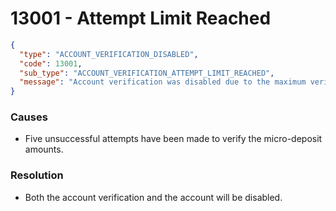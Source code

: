 # 13001 - Attempt Limit Reached

```json
{
  "type": "ACCOUNT_VERIFICATION_DISABLED",
  "code": 13001,
  "sub_type": "ACCOUNT_VERIFICATION_ATTEMPT_LIMIT_REACHED",
  "message": "Account verification was disabled due to the maximum verification limit (5) being reached."
}
```

### Causes
- Five unsuccessful attempts have been made to verify the micro-deposit amounts.

### Resolution
- Both the account verification and the account will be disabled.
